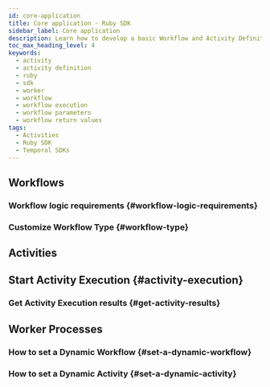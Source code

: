 ```yaml
---
id: core-application
title: Core application - Ruby SDK
sidebar_label: Core application
description: Learn how to develop a basic Workflow and Activity Definition using the Temporal Ruby SDK, run a Worker Process, and set up Dynamic Workflows and Activities.
toc_max_heading_level: 4
keywords:
  - activity
  - activity definition
  - ruby
  - sdk
  - worker
  - workflow
  - workflow execution
  - workflow parameters
  - workflow return values
tags:
  - Activities
  - Ruby SDK
  - Temporal SDKs
---
```


## Workflows


<!-- CONTENT-->
<!-- Call out best practices for defining Workflow params and return values-->

### Workflow logic requirements {#workflow-logic-requirements}
<!-- Ruby specific Workflow logic requirements-->

### Customize Workflow Type {#workflow-type}


## Activities

<!-- CONTENT-->
<!-- Call out best practices for defining Activity params and return values-->

## Start Activity Execution {#activity-execution}

<!-- CONTENT-->
<!-- Call out required Timeouts-->

### Get Activity Execution results {#get-activity-results}

<!-- CONTENT-->

## Worker Processes


 <!-- CONTENT-->
 <!-- Call out registering multiple types-->


### How to set a Dynamic Workflow {#set-a-dynamic-workflow}

 <!-- CONTENT-->

### How to set a Dynamic Activity {#set-a-dynamic-activity}

 <!-- CONTENT-->
